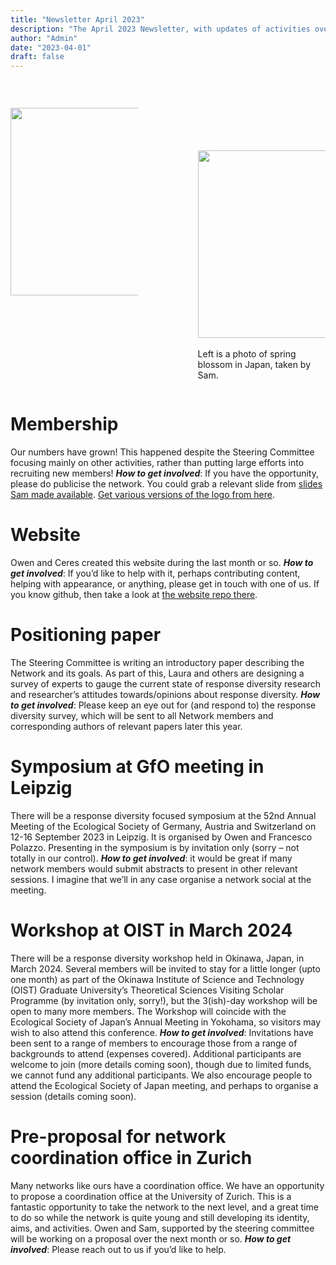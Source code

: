 ```yaml
---
title: "Newsletter April 2023"
description: "The April 2023 Newsletter, with updates of activities over the last few months, and how to get involved."
author: "Admin"
date: "2023-04-01"
draft: false
---
```


\

::: columns
::: {.column width="40%"}
![](../assets/images/blossom_April_2023.jpg){width="300"}
:::

::: {.column width="10%"}
<!-- empty column to create gap -->
:::

::: {.column width="40%"}
\
\
\
\
![](../assets/logo/Horizontal_Lockup_Black.png){width="300"}\
\
Left is a photo of spring blossom in Japan, taken by Sam.
:::
:::

# Membership

Our numbers have grown! This happened despite the Steering Committee focusing mainly on other activities, rather than putting large efforts into recruiting new members! ***How to get involved***: If you have the opportunity, please do publicise the network. You could grab a relevant slide from [slides Sam made available](../posts/2023-03-01-RDN-at-ESJ.qmd). [Get various versions of the logo from here](https://github.com/ResponseDiversityNetwork/RDN-website/tree/main/assets/logo).

# Website

Owen and Ceres created this website during the last month or so. ***How to get involved***: If you'd like to help with it, perhaps contributing content, helping with appearance, or anything, please get in touch with one of us. If you know github, then take a look at [the website repo there](https://github.com/ResponseDiversityNetwork/RDN-website).

# Positioning paper

The Steering Committee is writing an introductory paper describing the Network and its goals. As part of this, Laura and others are designing a survey of experts to gauge the current state of response diversity research and researcher's attitudes towards/opinions about response diversity. ***How to get involved***: Please keep an eye out for (and respond to) the response diversity survey, which will be sent to all Network members and corresponding authors of relevant papers later this year.

# Symposium at GfO meeting in Leipzig

There will be a response diversity focused symposium at the 52nd Annual Meeting of the Ecological Society of Germany, Austria and Switzerland on 12-16 September 2023 in Leipzig. It is organised by Owen and Francesco Polazzo. Presenting in the symposium is by invitation only (sorry -- not totally in our control). ***How to get involved***: it would be great if many network members would submit abstracts to present in other relevant sessions. I imagine that we'll in any case organise a network social at the meeting.

# Workshop at OIST in March 2024

There will be a response diversity workshop held in Okinawa, Japan, in March 2024. Several members will be invited to stay for a little longer (upto one month) as part of the Okinawa Institute of Science and Technology (OIST) Graduate University's Theoretical Sciences Visiting Scholar Programme (by invitation only, sorry!), but the 3(ish)-day workshop will be open to many more members. The Workshop will coincide with the Ecological Society of Japan's Annual Meeting in Yokohama, so visitors may wish to also attend this conference. ***How to get involved***: Invitations have been sent to a range of members to encourage those from a range of backgrounds to attend (expenses covered). Additional participants are welcome to join (more details coming soon), though due to limited funds, we cannot fund any additional participants. We also encourage people to attend the Ecological Society of Japan meeting, and perhaps to organise a session (details coming soon).

# Pre-proposal for network coordination office in Zurich

Many networks like ours have a coordination office. We have an opportunity to propose a coordination office at the University of Zurich. This is a fantastic opportunity to take the network to the next level, and a great time to do so while the network is quite young and still developing its identity, aims, and activities. Owen and Sam, supported by the steering committee will be working on a proposal over the next month or so. ***How to get involved***: Please reach out to us if you'd like to help.

